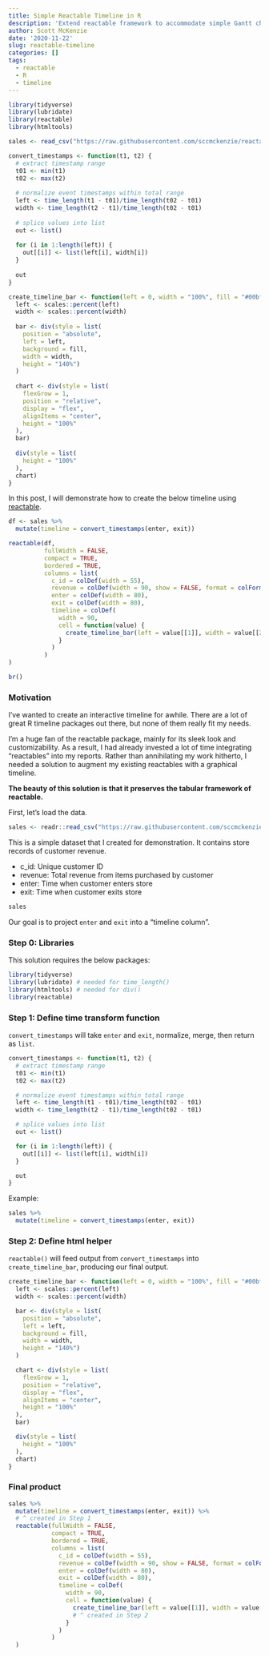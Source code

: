 ```yaml
---
title: Simple Reactable Timeline in R
description: 'Extend reactable framework to accommodate simple Gantt chart'
author: Scott McKenzie
date: '2020-11-22'
slug: reactable-timeline
categories: []
tags: 
  - reactable
  - R
  - timeline
---
```



```r
library(tidyverse)
library(lubridate)
library(reactable)
library(htmltools)
```


```r
sales <- read_csv("https://raw.githubusercontent.com/sccmckenzie/reactable-timeline/master/sales.csv")

convert_timestamps <- function(t1, t2) {
  # extract timestamp range
  t01 <- min(t1)
  t02 <- max(t2)
  
  # normalize event timestamps within total range
  left <- time_length(t1 - t01)/time_length(t02 - t01)
  width <- time_length(t2 - t1)/time_length(t02 - t01)
  
  # splice values into list
  out <- list()
  
  for (i in 1:length(left)) {
    out[[i]] <- list(left[i], width[i])
  }
  
  out
}

create_timeline_bar <- function(left = 0, width = "100%", fill = "#00bfc4") {
  left <- scales::percent(left)
  width <- scales::percent(width)
  
  bar <- div(style = list(
    position = "absolute",
    left = left,
    background = fill,
    width = width,
    height = "140%")
  )
  
  chart <- div(style = list(
    flexGrow = 1,
    position = "relative",
    display = "flex",
    alignItems = "center",
    height = "100%"
  ), 
  bar)
  
  div(style = list(
    height = "100%"
  ), 
  chart)
}
```

In this post, I will demonstrate how to create the below timeline using [reactable](https://glin.github.io/reactable/).

```r
df <- sales %>% 
  mutate(timeline = convert_timestamps(enter, exit))

reactable(df,
          fullWidth = FALSE,
          compact = TRUE,
          bordered = TRUE,
          columns = list(
            c_id = colDef(width = 55),
            revenue = colDef(width = 90, show = FALSE, format = colFormat(digits = 1)),
            enter = colDef(width = 80),
            exit = colDef(width = 80),
            timeline = colDef(
              width = 90,
              cell = function(value) {
                create_timeline_bar(left = value[[1]], width = value[[2]])
              }
            )
          )
)
```

```r
br()
```

### Motivation

I've wanted to create an interactive timeline for awhile. There are a lot of great R timeline packages out there, but none of them really fit my needs.

I'm a huge fan of the reactable package, mainly for its sleek look and customizability. As a result, I had already invested a lot of time integrating "reactables" into my reports. Rather than annihilating my work hitherto, I needed a solution to augment my existing reactables with a graphical timeline.

**The beauty of this solution is that it preserves the tabular framework of reactable.**

First, let's load the data.

```r
sales <- readr::read_csv("https://raw.githubusercontent.com/sccmckenzie/reactable-timeline/master/sales.csv")
```

This is a simple dataset that I created for demonstration. It contains store records of customer revenue.

* c_id: Unique customer ID
* revenue: Total revenue from items purchased by customer
* enter: Time when customer enters store
* exit: Time when customer exits store

```r
sales
```

Our goal is to project `enter` and `exit` into a "timeline column".

### Step 0: Libraries

This solution requires the below packages:
```r
library(tidyverse)
library(lubridate) # needed for time_length()
library(htmltools) # needed for div()
library(reactable)
```


### Step 1: Define time transform function

`convert_timestamps` will take `enter` and `exit`, normalize, merge, then return as `list`.

```r
convert_timestamps <- function(t1, t2) {
  # extract timestamp range
  t01 <- min(t1)
  t02 <- max(t2)

  # normalize event timestamps within total range
  left <- time_length(t1 - t01)/time_length(t02 - t01)
  width <- time_length(t2 - t1)/time_length(t02 - t01)

  # splice values into list
  out <- list()

  for (i in 1:length(left)) {
    out[[i]] <- list(left[i], width[i])
  }

  out
}
```

Example:
```r
sales %>%
  mutate(timeline = convert_timestamps(enter, exit))
```

### Step 2: Define html helper

`reactable()` will feed output from `convert_timestamps` into `create_timeline_bar`, producing our final output.

```r
create_timeline_bar <- function(left = 0, width = "100%", fill = "#00bfc4") {
  left <- scales::percent(left)
  width <- scales::percent(width)

  bar <- div(style = list(
    position = "absolute",
    left = left,
    background = fill,
    width = width,
    height = "140%")
  )

  chart <- div(style = list(
    flexGrow = 1,
    position = "relative",
    display = "flex",
    alignItems = "center",
    height = "100%"
  ),
  bar)

  div(style = list(
    height = "100%"
  ),
  chart)
}
```

### Final product

```r
sales %>%
  mutate(timeline = convert_timestamps(enter, exit)) %>%
  # ^ created in Step 1
  reactable(fullWidth = FALSE,
            compact = TRUE,
            bordered = TRUE,
            columns = list(
              c_id = colDef(width = 55),
              revenue = colDef(width = 90, show = FALSE, format = colFormat(digits = 1)),
              enter = colDef(width = 80),
              exit = colDef(width = 80),
              timeline = colDef(
                width = 90,
                cell = function(value) {
                  create_timeline_bar(left = value[[1]], width = value[[2]])
                  # ^ created in Step 2
                }
              )
            )
  )
```
<br>
